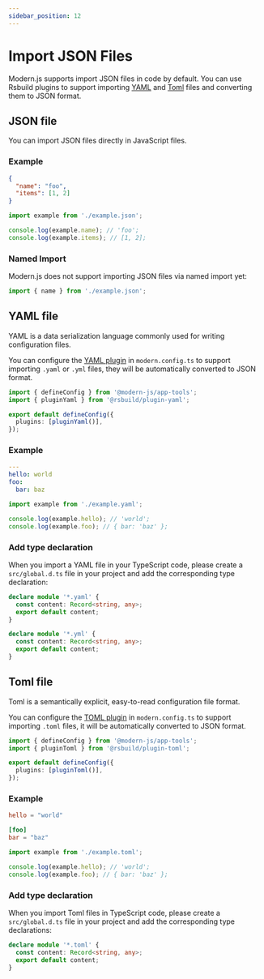 ```yaml
---
sidebar_position: 12
---
```


# Import JSON Files

Modern.js supports import JSON files in code by default. You can use Rsbuild plugins to support importing [YAML](https://yaml.org/) and [Toml](https://toml.io/en/) files and converting them to JSON format.

## JSON file

You can import JSON files directly in JavaScript files.

### Example

```json title="example.json"
{
  "name": "foo",
  "items": [1, 2]
}
```

```js title="index.js"
import example from './example.json';

console.log(example.name); // 'foo';
console.log(example.items); // [1, 2];
```

### Named Import

Modern.js does not support importing JSON files via named import yet:

```js
import { name } from './example.json';
```

## YAML file

YAML is a data serialization language commonly used for writing configuration files.

You can configure the [YAML plugin](https://github.com/rspack-contrib/rsbuild-plugin-yaml) in `modern.config.ts` to support importing `.yaml` or `.yml` files, they will be automatically converted to JSON format.

```ts
import { defineConfig } from '@modern-js/app-tools';
import { pluginYaml } from '@rsbuild/plugin-yaml';

export default defineConfig({
  plugins: [pluginYaml()],
});
```

### Example

```yaml title="example.yaml"
---
hello: world
foo:
  bar: baz
```

```js
import example from './example.yaml';

console.log(example.hello); // 'world';
console.log(example.foo); // { bar: 'baz' };
```

### Add type declaration

When you import a YAML file in your TypeScript code, please create a `src/global.d.ts` file in your project and add the corresponding type declaration:

```ts title="src/global.d.ts"
declare module '*.yaml' {
  const content: Record<string, any>;
  export default content;
}

declare module '*.yml' {
  const content: Record<string, any>;
  export default content;
}
```

## Toml file

Toml is a semantically explicit, easy-to-read configuration file format.

You can configure the [TOML plugin](https://github.com/rspack-contrib/rsbuild-plugin-toml) in `modern.config.ts` to support importing `.toml` files, it will be automatically converted to JSON format.

```ts
import { defineConfig } from '@modern-js/app-tools';
import { pluginToml } from '@rsbuild/plugin-toml';

export default defineConfig({
  plugins: [pluginToml()],
});
```

### Example

```toml title="example.toml"
hello = "world"

[foo]
bar = "baz"
```

```js
import example from './example.toml';

console.log(example.hello); // 'world';
console.log(example.foo); // { bar: 'baz' };
```

### Add type declaration

When you import Toml files in TypeScript code, please create a `src/global.d.ts` file in your project and add the corresponding type declarations:

```ts title="src/global.d.ts"
declare module '*.toml' {
  const content: Record<string, any>;
  export default content;
}
```
